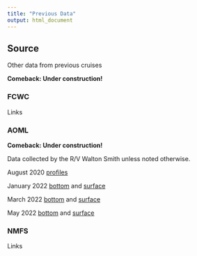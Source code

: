 ```yaml
---
title: "Previous Data"
output: html_document
---
```


## Source {.tabset}

Other data from previous cruises
 
**Comeback: Under construction!**

### FCWC
 
Links
 
### AOML

**Comeback: Under construction!**

Data collected by the R/V Walton Smith unless noted otherwise.

August 2020 [profiles](figures/AOML/20200908_WS_profile.pdf)

January 2022 [bottom](figures/AOML/WS22022_bottom.png) and [surface](figures/AOML/WS22022_underway.png)

March 2022 [bottom](figures/AOML/WS22072_bottom2.png) and [surface](figures/AOML/WS22072_underway.png)

May 2022 [bottom](figures/AOML/WS22141_bottom2.png) and [surface](figures/AOML/WS22141_underway.png)



### NMFS
 
Links
 
